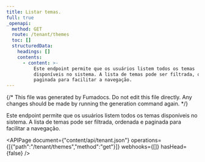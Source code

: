 ```yaml
---
title: Listar temas.
full: true
_openapi:
  method: GET
  route: /tenant/themes
  toc: []
  structuredData:
    headings: []
    contents:
      - content: >-
          Este endpoint permite que os usuários listem todos os temas
          disponíveis no sistema. A lista de temas pode ser filtrada, ordenada e
          paginada para facilitar a navegação.
---
```


{/* This file was generated by Fumadocs. Do not edit this file directly. Any changes should be made by running the generation command again. */}

Este endpoint permite que os usuários listem todos os temas disponíveis no sistema. A lista de temas pode ser filtrada, ordenada e paginada para facilitar a navegação.

<APIPage document={"content/api/tenant.json"} operations={[{"path":"/tenant/themes","method":"get"}]} webhooks={[]} hasHead={false} />
